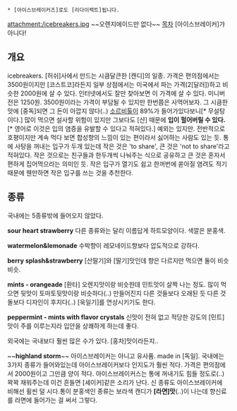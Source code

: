  * [아이스브레이커즈]로도 [리다이렉트]됩니다.
attachment:/icebreakers.jpg
~~오렌지에이드만 없다~~
[[목차]]
[아이스브레이커]가 아니다!
== 개요 ==
icebreakers.
[허쉬]사에서 만드는 시큼달큰한 [캔디]의 일종.
가격은 편의점에서는 3500원이지만 [코스트코]라든지 일부 상점에서는 미국에서 파는 가격(2[달러])하고 비슷한 2000원에 살 수 있다. 인터넷에서도 잘만 찾아보면 이 가격에 살 수 있다. 미니버전은 1250원.
3500원이라는 가격이 부담될 수 있지만 한번쯤은 사먹어보자. 그 시큼한 맛에 [중독]되면 그 돈이 아깝지 않다(..)
[[소르비톨]]이 89%가 들어가있다보니[* 무설탕이다.] 많이 먹으면 설사할 위험이 있지만 그보다도 [산] 때문에 '''입이 헐어버릴 수 있다.'''[* 영어로 이것은 입의 염증을 유발할 수 있다고 적혀있다.] 예외는 있지만.
전반적으로 호평이지만 계속 먹다 보면 합성향의 느낌이 있는 편이라서 싫어하는 사람도 있는 듯.
통에 사탕을 꺼내는 입구가 두개 있는데 작은 것은 'to share', 큰 것은 'not to share'라고 적혀있다. 작은 것으로는 친구들과 한두개씩 나눠주는 식으로 공유하고 큰 것은 혼자서 편하게 집어먹으라는 의미인 듯. 작은 입구가 열기도 쉽고 한꺼번에 쏟아질 염려도 적기 때문에 웬만하면 작은 입구를 쓰는 것을 추천한다.
== 종류 ==
국내에는 5종류밖에 들어오지 않았다.

'''sour heart strawberry'''
다른 종류와는 달리 이름답게 하트모양이다. 색깔은 분홍색.

'''watermelon&lemonade'''
수박향이 레모네이드향보다 압도적으로 강하다.

'''berry splash&strawberry'''
[산딸기]와 [딸기]맛인데 향은 다르지만 먹으면 둘이 비슷비슷.

'''mints - orangeade'''
[환타] 오렌지맛이랑 비슷한데 민트맛이 살짝 나는 정도. 많이 먹으면 뒷맛이 토마토뒷맛이랑 비슷하다(..)
만들어진지 다른 것들보다 오래된 듯 다른 것돌보다 디자인이 후지다(..) [욱일기]를 연상시키기도 한다.

'''peppermint - mints with flavor crystals'''
신맛이 전혀 없고 적당한 강도의 [민트]맛이 주를 이루는지라 입안을 상쾌하게 하는데 좋다. 

외국에는 국내보다 훨씬 많은 수가 있다. [홍차]맛이라든지..

~~'''highland storm'''~~
아이스브레이커는 아니고 유사품. made in [독일]. 국내에는 3가지 종류가 들어와있는데 아이스브레이커보다 인지도가 훨씬 적다. 가격은 편의점에서 2000원이고 그만큼 양이 적다. 아이스브레이커스는 통에 꺼내기도 힘들 정도로(..) 꽉꽉 채워주는데 이건 흔들면 [셰이커]같은 소리가 난다. 신 종류도 아이스브레이커에 비해선 휠씬 덜 시다.통이 분홍색인 종류는 보라색 캔디가 '''[라면]맛'''(..)이 나는데 향신료를 라면에 들어가는 걸 써서 그렇다.
